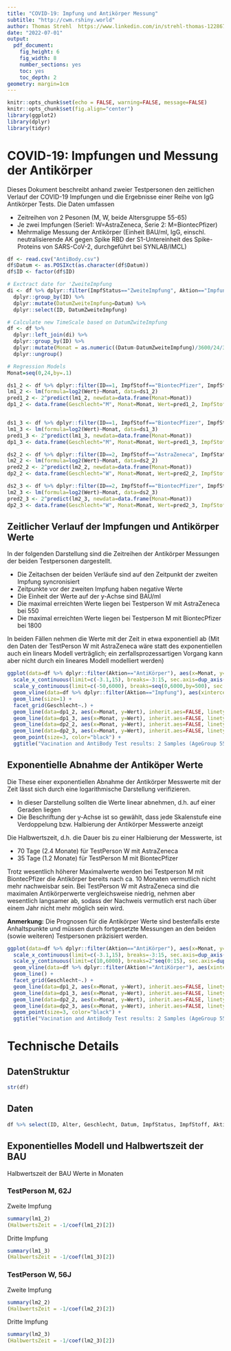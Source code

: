 ```yaml
---
title: "COVID-19: Impfung und Antikörper Messung"
subtitle: "http://cwm.rshiny.world"
author: Thomas Strehl  https://www.linkedin.com/in/strehl-thomas-122867110
date: "2022-07-01"
output:
  pdf_document:
    fig_height: 6
    fig_width: 8
    number_sections: yes
    toc: yes
    toc_depth: 2
geometry: margin=1cm
---
```

  
```r
knitr::opts_chunk$set(echo = FALSE, warning=FALSE, message=FALSE)
knitr::opts_chunk$set(fig.align="center")
library(ggplot2)
library(dplyr)
library(tidyr)
```

\newpage
# COVID-19: Impfungen und Messung der Antikörper

Dieses Dokument beschreibt anhand zweier Testpersonen den zeitlichen Verlauf der COVID-19 Impfungen und die Ergebnisse einer Reihe von IgG Antikörper Tests. Die Daten umfassen

- Zeitreihen von 2 Pesonen (M, W, beide Altersgruppe 55-65)
- Je zwei Impfungen (Serie1: W=AstraZeneca, Serie 2: M=BiontecPfizer)
- Mehrmalige Messung der Antikörper (Einheit BAU/ml, IgG, einschl. neutralisierende AK gegen Spike RBD der S1-Untereinheit des Spike-Proteins von SARS-CoV-2, durchgeführt bei SYNLAB/IMCL)



```r
df <- read.csv("AntiBody.csv")
df$Datum <- as.POSIXct(as.character(df$Datum))
df$ID <- factor(df$ID)

# Exctract date for 'ZweiteImpfung
di <- df %>% dplyr::filter(ImpfStatus=="ZweiteImpfung", Aktion=="Impfung") %>%
  dplyr::group_by(ID) %>%
  dplyr::mutate(DatumZweiteImpfung=Datum) %>%
  dplyr::select(ID, DatumZweiteImpfung)

# Calculate new TimeScale based on DatumZwiteImpfung 
df <- df %>%
  dplyr::left_join(di) %>%
  dplyr::group_by(ID) %>%
  dplyr::mutate(Monat = as.numeric((Datum-DatumZweiteImpfung)/3600/24/30)) %>%
  dplyr::ungroup()

```


```r
# Regression Models
Monat=seq(0,24,by=.1)

ds1_2 <- df %>% dplyr::filter(ID==1, ImpfStoff=="BiontecPfizer", ImpfStatus=="ZweiteImpfung", Aktion=="AntiKörper")
lm1_2 <- lm(formula=log2(Wert)~Monat, data=ds1_2)
pred1_2 <- 2^predict(lm1_2, newdata=data.frame(Monat=Monat))
dp1_2 <- data.frame(Geschlecht="M", Monat=Monat, Wert=pred1_2, ImpfStoff="BiontecPfizer")


ds1_3 <- df %>% dplyr::filter(ID==1, ImpfStoff=="BiontecPfizer", ImpfStatus=="DritteImpfung", Aktion=="AntiKörper", Datum>as.POSIXct("2021-12-01"))
lm1_3 <- lm(formula=log2(Wert)~Monat, data=ds1_3)
pred1_3 <- 2^predict(lm1_3, newdata=data.frame(Monat=Monat))
dp1_3 <- data.frame(Geschlecht="M", Monat=Monat, Wert=pred1_3, ImpfStoff="BiontecPfizer")

```


```r
ds2_2 <- df %>% dplyr::filter(ID==2, ImpfStoff=="AstraZeneca", ImpfStatus=="ZweiteImpfung", Aktion=="AntiKörper")
lm2_2 <- lm(formula=log2(Wert)~Monat, data=ds2_2)
pred2_2 <- 2^predict(lm2_2, newdata=data.frame(Monat=Monat))
dp2_2 <- data.frame(Geschlecht="W", Monat=Monat, Wert=pred2_2, ImpfStoff="AstraZeneca")
```

```r
ds2_3 <- df %>% dplyr::filter(ID==2, ImpfStoff=="BiontecPfizer", ImpfStatus=="DritteImpfung", Aktion=="AntiKörper", Datum>as.POSIXct("2021-12-01"))
lm2_3 <- lm(formula=log2(Wert)~Monat, data=ds2_3)
pred2_3 <- 2^predict(lm2_3, newdata=data.frame(Monat=Monat))
dp2_3 <- data.frame(Geschlecht="W", Monat=Monat, Wert=pred2_3, ImpfStoff="BiontecPfizer")
```


## Zeitlicher Verlauf der Impfungen und Antikörper Werte

In der folgenden Darstellung sind die Zeitreihen der Antikörper Messungen der beiden Testpersonen dargestellt. 

- Die Zeitachsen der beiden Verläufe sind auf den Zeitpunkt der zweiten Impfung syncronisiert
- Zeitpunkte vor der zweiten Impfung haben negative Werte
- Die Einheit der Werte auf der y-Achse sind BAU/ml
- Die maximal erreichten Werte liegen bei Testperson W mit AstraZeneca bei 550
- Die maximal erreichten Werte liegen bei Testperson M mit BiontecPfizer bei 1800

In beiden Fällen nehmen die Werte mit der Zeit in etwa exponentiell ab (Mit den Daten der TestPerson W mit AstraZeneca wäre statt des exponentiellen auch ein linears Modell verträglich; ein zerfallsprozessartigen Vorgang kann aber nicht durch ein lineares Modell modelliert werden)

```r
ggplot(data=df %>% dplyr::filter(Aktion=="AntiKörper"), aes(x=Monat, y=Wert, shape=ImpfStoff, color=ImpfStatus, group=ImpfStatus)) +
  scale_x_continuous(limit=c(-3.1,15), breaks=-3:15, sec.axis=dup_axis()) +
  scale_y_continuous(limit=c(-50,6000), breaks=seq(0,6000,by=500), sec.axis=dup_axis(), expand=c(0.0,0.0)) +
  geom_vline(data=df %>% dplyr::filter(Aktion=="Impfung"), aes(xintercept=Monat, color=ImpfStatus), size=1.5) +
  geom_line(size=1) +
  facet_grid(Geschlecht~.) +
  geom_line(data=dp1_2, aes(x=Monat, y=Wert), inherit.aes=FALSE, linetype=3) +
  geom_line(data=dp1_3, aes(x=Monat, y=Wert), inherit.aes=FALSE, linetype=3) +
  geom_line(data=dp2_2, aes(x=Monat, y=Wert), inherit.aes=FALSE, linetype=2) +
  geom_line(data=dp2_3, aes(x=Monat, y=Wert), inherit.aes=FALSE, linetype=2) +
  geom_point(size=3, color="black") + 
  ggtitle("Vacination and AntiBody Test results: 2 Samples (AgeGroup 55-65, M and W), \nExponential Model, BAU/ml units")
```
\newpage
## Exponentielle Abnahme der Antiköper Werte

Die These einer exponentiellen Abnahme der Antikörper Messwerte mit der Zeit lässt sich durch eine logarithmische Darstellung verifizieren. 

- In dieser Darstellung sollten die Werte linear abnehmen, d.h. auf einer Geraden liegen
- Die Beschriftung der y-Achse ist so gewählt, dass jede Skalenstufe eine Verdoppelung bzw. Halbierung der Antikörper Messwerte anzeigt

Die Halbwertszeit, d.h. die Dauer bis zu einer Halbierung der Messwerte,  ist

- 70 Tage (2.4 Monate) für TestPerson W mit AstraZeneca
- 35 Tage (1.2 Monate) für TestPerson M mit BiontecPfizer

Trotz wesentlich höherer Maximalwerte werden bei Testperson M mit BiontecPfizer die Antikörper bereits nach ca. 10 Monaten vermutlich nicht mehr nachweisbar sein. Bei TestPerson W mit AstraZeneca sind die maximalen Antikörperwerte vergleichsweise niedrig, nehmen aber wesentlich langsamer ab, sodass der Nachweis vermutlich erst nach über einem Jahr nicht mehr möglich sein wird.

**Anmerkung:** Die Prognosen für die Antikörper Werte sind bestenfalls erste Anhaltspunkte und müssen durch fortgesetzte Messungen an den beiden (sowie weiteren) Testpersonen präzisiert werden.


```r
ggplot(data=df %>% dplyr::filter(Aktion=="AntiKörper"), aes(x=Monat, y=Wert, shape=ImpfStoff, color=ImpfStatus, group=ImpfStatus)) +
  scale_x_continuous(limit=c(-3.1,15), breaks=-3:15, sec.axis=dup_axis()) +
  scale_y_continuous(limit=c(10,6000), breaks=2^seq(0:15), sec.axis=dup_axis(), trans="log2") +
  geom_vline(data=df %>% dplyr::filter(Aktion!="AntiKörper"), aes(xintercept=Monat, color=ImpfStatus), size=1.5) +
  geom_line() +
  facet_grid(Geschlecht~.) +
  geom_line(data=dp1_2, aes(x=Monat, y=Wert), inherit.aes=FALSE, linetype=3) +
  geom_line(data=dp1_3, aes(x=Monat, y=Wert), inherit.aes=FALSE, linetype=3) +
  geom_line(data=dp2_2, aes(x=Monat, y=Wert), inherit.aes=FALSE, linetype=2) +
  geom_line(data=dp2_3, aes(x=Monat, y=Wert), inherit.aes=FALSE, linetype=2) +
  geom_point(size=3, color="black") + 
  ggtitle("Vacination and AntiBody Test results: 2 Samples (AgeGroup 55-65, M and W), \nExponential Model, logScale y, BAU/ml units for half/double")
```




\newpage
# Technische Details

## DatenStruktur

```r
str(df)
```

## Daten

```r
df %>% select(ID, Alter, Geschlecht, Datum, ImpfStatus, ImpfStoff, Aktion, Wert) %>% print(n=100)
```

\newpage
## Exponentielles Modell und Halbwertszeit der BAU

Halbwertszeit der BAU Werte in Monaten

### TestPerson M, 62J

Zweite Impfung
```r
summary(lm1_2)
(HalbwertsZeit = -1/coef(lm1_2)[2])

```

Dritte Impfung

```r
summary(lm1_3)
(HalbwertsZeit = -1/coef(lm1_3)[2])

```

\newpage
### TestPerson W, 56J

Zweite Impfung
```r
summary(lm2_2)
(HalbwertsZeit = -1/coef(lm2_2)[2])

```

Dritte Impfung

```r
summary(lm2_3)
(HalbwertsZeit = -1/coef(lm2_3)[2])

```




